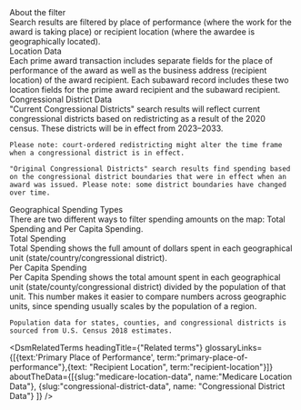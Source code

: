 
<div className="collapsible-sidebar--dsm-wrapper--text-header">About the filter</div>
<div className="collapsible-sidebar--dsm-wrapper--text-section">
    Search results are filtered by place of performance <GlossaryLink term="primary-place-of-performance" />
    (where the work for the award is taking place) or recipient location <GlossaryLink term="recipient-location"/> (where the awardee is geographically located).
</div>

<div className="collapsible-sidebar--dsm-wrapper--text-header">Location Data</div>
<div className="collapsible-sidebar--dsm-wrapper--text-section">
    Each prime award transaction <GlossaryLink term="transaction"/> includes separate fields for the place of
    performance of the award as well as the business address (recipient location) of the award recipient.
    Each subaward <GlossaryLink term="sub-award"/> record includes these two location fields for the
    prime award recipient <GlossaryLink term="prime-award" /> and the subaward <GlossaryLink term="sub-award"/> recipient.
</div>

<div className="collapsible-sidebar--dsm-wrapper--text-header">Congressional District Data </div>
<div className="collapsible-sidebar--dsm-wrapper--text-section">
    "Current Congressional Districts" search results will reflect current congressional districts based on redistricting as a result of the 2020 census. These districts will be in effect from 2023–2033.

    Please note: court-ordered redistricting might alter the time frame when a congressional district is in effect.

    "Original Congressional Districts" search results find spending based on the congressional district boundaries that were in effect when an award was issued. Please note: some district boundaries have changed over time.
</div>

<div className="testing">
  <AboutTheDataMarkdownLink slug="congressional-district-data" openPanel={true} name='Learn more about congressional redistricting'/>
</div>

 <div className="collapsible-sidebar--dsm-wrapper--text-header">Geographical Spending Types </div>
 <div className="collapsible-sidebar--dsm-wrapper--text-section">
    There are two different ways to filter spending amounts on the map: Total Spending and Per Capita Spending.
</div>

<div className="collapsible-sidebar--dsm-wrapper--text-header">Total Spending</div>
<div className="collapsible-sidebar--dsm-wrapper--text-section">
    Total Spending shows the full amount of dollars spent in each geographical unit (state/country/congressional district).
</div>

<div className="collapsible-sidebar--dsm-wrapper--text-header">Per Capita Spending</div>
<div className="collapsible-sidebar--dsm-wrapper--text-section">
    Per Capita Spending shows the total amount spent in each geographical unit (state/county/congressional district) divided by the population of that unit. This number makes it easier to compare numbers across geographic units, since spending usually scales by the population of a region.

    Population data for states, counties, and congressional districts is sourced from U.S. Census 2018 estimates.
</div>

<DsmRelatedTerms headingTitle={"Related terms"} glossaryLinks={[{text:'Primary Place of Performance', term:"primary-place-of-performance"},{text: "Recipient Location", term:"recipient-location"}]} aboutTheData={[{slug:"medicare-location-data", name:"Medicare Location Data"}, {slug:"congressional-district-data", name: "Congressional District Data"} ]} />
